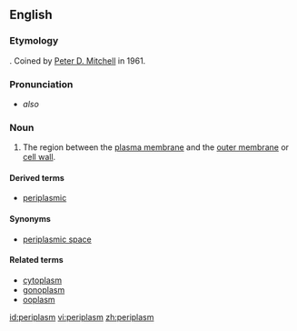 ==English==
===Etymology===

{{prefix|peri|plasm}}.  Coined by [[w:Peter D. Mitchell|Peter D. Mitchell]] in 1961.

===Pronunciation===

*{{IPA|ˈpɛəɹiˌplæzm}} ''also'' {{IPAchar|ˈpɛəɹəˌplæzm}}

===Noun===
{{en-noun}}
{{wikipedia}}

# {{context|cytology|lang=en}} The region between the [[plasma membrane]] and the [[outer membrane]] or [[cell wall]].

====Derived terms====
*[[periplasmic]]
====Synonyms====
*[[periplasmic space]]
====Related terms====
*[[cytoplasm]]
*[[gonoplasm]]
*[[ooplasm]]

[[id:periplasm]]
[[vi:periplasm]]
[[zh:periplasm]]